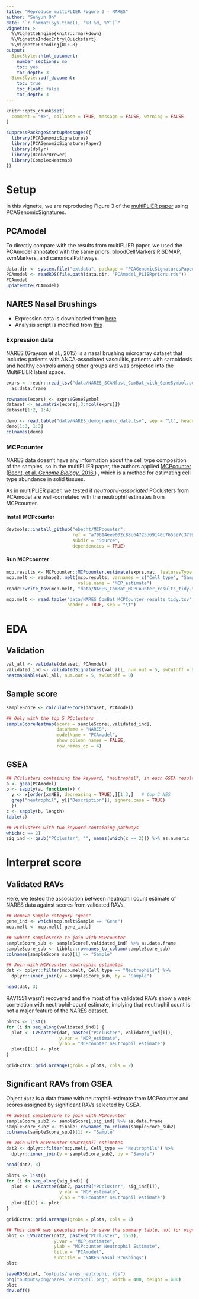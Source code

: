 ```yaml
---
title: "Reproduce multiPLIER Figure 3 - NARES"
author: "Sehyun Oh"
date: "`r format(Sys.time(), '%B %d, %Y')`"
vignette: >
  %\VignetteEngine{knitr::rmarkdown}
  %\VignetteIndexEntry{Quickstart}
  %\VignetteEncoding{UTF-8}
output:
  BiocStyle::html_document:
    number_sections: no
    toc: yes
    toc_depth: 3
  BiocStyle::pdf_document:
    toc: true
    toc_float: false
    toc_depth: 3
---
```


```r
knitr::opts_chunk$set(
  comment = "#>", collapse = TRUE, message = FALSE, warning = FALSE 
)
```

```r
suppressPackageStartupMessages({
  library(PCAGenomicSignatures)
  library(PCAGenomicSignaturesPaper)
  library(dplyr)
  library(RColorBrewer)
  library(ComplexHeatmap)
})
```


# Setup
In this vignette, we are reproducing Figure 3 of the [multiPLIER paper](https://www.sciencedirect.com/science/article/pii/S240547121930119X?via%3Dihub)
using PCAGenomicSignatures.

## PCAmodel
To directly compare with the results from multiPLIER paper, we used the PCAmodel
annotated with the same priors: bloodCellMarkersIRISDMAP, svmMarkers, and canonicalPathways.

```r
data.dir <- system.file("extdata", package = "PCAGenomicSignaturesPaper")
PCAmodel <- readRDS(file.path(data.dir, "PCAmodel_PLIERpriors.rds"))
PCAmodel
updateNote(PCAmodel)
```


## NARES Nasal Brushings
- Expression cata is downloaded from [here](https://github.com/greenelab/multi-plier/blob/master/data/expression_data/NARES_SCANfast_ComBat_with_GeneSymbol.pcl)      
- Analysis script is modified from [this](https://github.com/greenelab/multi-plier/blob/master/14-NARES_MCPcounter.Rmd)

### Expression data
NARES (Grayson et al., 2015) is a nasal brushing microarray dataset that includes 
patients with ANCA-associated vasculitis, patients with sarcoidosis and healthy 
controls among other groups and was projected into the MultiPLIER latent space.    

```r
exprs <- readr::read_tsv("data/NARES_SCANfast_ComBat_with_GeneSymbol.pcl") %>% 
  as.data.frame

rownames(exprs) <- exprs$GeneSymbol
dataset <- as.matrix(exprs[,3:ncol(exprs)])
dataset[1:2, 1:4]
```

```r
demo <- read.table("data/NARES_demographic_data.tsv", sep = "\t", header = TRUE)
demo[1:3, 1:3]
colnames(demo)
```

### MCPcounter
NARES data doesn't have any information about the cell type composition of the 
samples, so in the multiPLIER paper, the authors applied [MCPcounter](https://github.com/ebecht/MCPcounter/tree/a79614eee002c88c64725d69140c7653e7c379b4) 
([Becht, et al. _Genome Biology_. 2016.](https://doi.org/10.1186/s13059-016-1070-5))
, which is a method for estimating cell type abundance in solid tissues.

As in multiPLIER paper, we tested if *neutrophil-associated* PCclusters from PCAmodel 
are well-correlated with the neutrophil estimates from MCPcounter.

#### Install MCPcounter
```r
devtools::install_github("ebecht/MCPcounter", 
                         ref = "a79614eee002c88c64725d69140c7653e7c379b4",
                         subdir = "Source",
                         dependencies = TRUE)
```

#### Run MCPcounter
```r
mcp.results <- MCPcounter::MCPcounter.estimate(exprs.mat, featuresType = "HUGO_symbols")
mcp.melt <- reshape2::melt(mcp.results, varnames = c("Cell_type", "Sample"),
                           value.name = "MCP_estimate")
readr::write_tsv(mcp.melt, "data/NARES_ComBat_MCPCounter_results_tidy.tsv")
```

```r
mcp.melt <- read.table("data/NARES_ComBat_MCPCounter_results_tidy.tsv", 
                       header = TRUE, sep = "\t")
```








# EDA
## Validation

```r
val_all <- validate(dataset, PCAmodel) 
validated_ind <- validatedSignatures(val_all, num.out = 5, swCutoff = 0, indexOnly = TRUE)
heatmapTable(val_all, num.out = 5, swCutoff = 0)
```

## Sample score
```r
sampleScore <- calculateScore(dataset, PCAmodel)
```

```r
## Only with the top 5 PCclusters
sampleScoreHeatmap(score = sampleScore[,validated_ind],
                   dataName = "NARES",
                   modelName = "PCAmodel",
                   show_column_names = FALSE,
                   row_names_gp = 4)
```

## GSEA
```r
## PCclusters containing the keyword, "neutrophil", in each GSEA result
a <- gsea(PCAmodel)
b <- sapply(a, function(x) {
  y <- x[order(x$NES, decreasing = TRUE),][1:3,]   # top 3 NES
  grep("neutrophil", y[["Description"]], ignore.case = TRUE)
  })
c <- sapply(b, length)
table(c)

## PCclusters with two keyword-containing pathways
which(c == 2)
sig_ind <- gsub("PCcluster", "", names(which(c == 2))) %>% as.numeric
```




# Interpret score
## Validated RAVs
Here, we tested the association between neutrophil count estimate of NARES data
against scores from validated RAVs.

```r
## Remove Sample category "gene"
gene_ind <- which(mcp.melt$Sample == "Gene")
mcp.melt <- mcp.melt[-gene_ind,]

## Subset sampleScore to join with MCPcounter
sampleScore_sub <- sampleScore[,validated_ind] %>% as.data.frame
sampleScore_sub <- tibble::rownames_to_column(sampleScore_sub)
colnames(sampleScore_sub)[1] <- "Sample"

## Join with MCPcounter neutrophil estimates
dat <- dplyr::filter(mcp.melt, Cell_type == "Neutrophils") %>%
  dplyr::inner_join(y = sampleScore_sub, by = "Sample")

head(dat, 3)
```

RAV1551 wasn't recovered and the most of the validated RAVs show a weak correlation
with neutrophil-count estimate, implying that neutrophil count is not a major 
feature of the NARES dataset.

```r
plots <- list()
for (i in seq_along(validated_ind)) {
  plot <- LVScatter(dat, paste0("PCcluster", validated_ind[i]), 
                    y.var = "MCP_estimate",
                    ylab = "MCPcounter neutrophil estimate")
  plots[[i]] <- plot
}

gridExtra::grid.arrange(grobs = plots, cols = 2)
```

## Significant RAVs from GSEA
Object `dat2` is a data frame with neutrophil-estimate from MCPcounter and scores
assigned by significant RAVs selected by GSEA.

```r
## Subset sampleScore to join with MCPcounter
sampleScore_sub2 <- sampleScore[,sig_ind] %>% as.data.frame
sampleScore_sub2 <- tibble::rownames_to_column(sampleScore_sub2)
colnames(sampleScore_sub2)[1] <- "Sample"

## Join with MCPcounter neutrophil estimates
dat2 <- dplyr::filter(mcp.melt, Cell_type == "Neutrophils") %>%
  dplyr::inner_join(y = sampleScore_sub2, by = "Sample")

head(dat2, 3)
```

```r
plots <- list()
for (i in seq_along(sig_ind)) {
  plot <- LVScatter(dat2, paste0("PCcluster", sig_ind[i]), 
                    y.var = "MCP_estimate",
                    ylab = "MCPcounter neutrophil estimate")
  plots[[i]] <- plot
}

gridExtra::grid.arrange(grobs = plots, cols = 2)
```




```r
## This chunk was executed only to save the summary table, not for vignettes.
plot <- LVScatter(dat2, paste0("PCcluster", 1551), 
                  y.var = "MCP_estimate",
                  ylab = "MCPcounter Neutrophil Estimate",
                  title = "PCAmodel",
                  subtitle = "NARES Nasal Brushings")
plot

saveRDS(plot, "outputs/nares_neutrophil.rds")
png("outputs/png/nares_neutrophil.png", width = 400, height = 400)
plot
dev.off()
```
